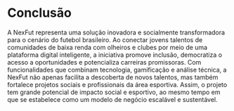 # Conclusão

A NexFut representa uma solução inovadora e socialmente transformadora para o cenário do futebol brasileiro. Ao conectar jovens talentos de comunidades de baixa renda com olheiros e clubes por meio de uma plataforma digital inteligente, a iniciativa promove inclusão, democratiza o acesso a oportunidades e potencializa carreiras promissoras. 
Com funcionalidades que combinam tecnologia, gamificação e análise técnica, a NexFut não apenas facilita a descoberta de novos talentos, mas também fortalece projetos sociais e profissionais da área esportiva. 
Assim, o projeto tem grande potencial de impacto social e esportivo, ao mesmo tempo em que se estabelece como um modelo de negócio escalável e sustentável.
